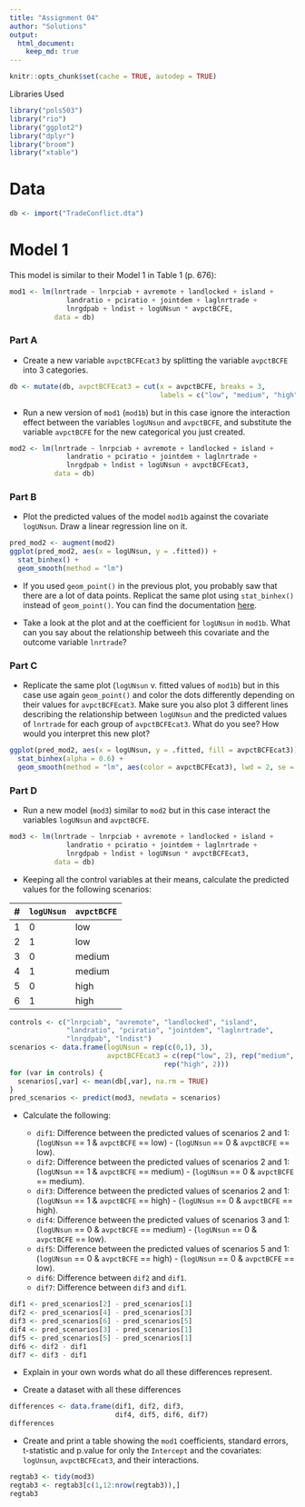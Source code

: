 ```yaml
---
title: "Assignment 04"
author: "Solutions"
output:
  html_document:
    keep_md: true
---
```


```r
knitr::opts_chunk$set(cache = TRUE, autodep = TRUE)
```

Libraries Used
```r
library("pols503")
library("rio")
library("ggplot2")
library("dplyr")
library("broom")
library("xtable")
```

# Data

```r
db <- import("TradeConflict.dta")
```

# Model 1

This model is similar to their Model 1 in Table 1 (p. 676):
```r
mod1 <- lm(lnrtrade ~ lnrpciab + avremote + landlocked + island + 
              landratio + pciratio + jointdem + laglnrtrade +
              lnrgdpab + lndist + logUNsun * avpctBCFE, 
           data = db)
```

### Part A

- Create a new variable `avpctBCFEcat3` by splitting the variable `avpctBCFE` into 3 categories. 

```r
db <- mutate(db, avpctBCFEcat3 = cut(x = avpctBCFE, breaks = 3, 
                                     labels = c("low", "medium", "high")))
```

- Run a new version of `mod1` (`mod1b`) but in this case ignore the interaction effect between the variables `logUNsun` and `avpctBCFE`, and substitute the variable `avpctBCFE` for the new categorical you just created.

```r
mod2 <- lm(lnrtrade ~ lnrpciab + avremote + landlocked + island + 
              landratio + pciratio + jointdem + laglnrtrade +
              lnrgdpab + lndist + logUNsun + avpctBCFEcat3, 
           data = db)
```

### Part B

- Plot the predicted values of the model `mod1b` against the covariate `logUNsun`. Draw a linear regression line on it.
```r
pred_mod2 <- augment(mod2)
ggplot(pred_mod2, aes(x = logUNsun, y = .fitted)) + 
  stat_binhex() +
  geom_smooth(method = "lm")
```

- If you used `geom_point()` in the previous plot, you probably saw that there are a lot of data points. Replicat the same plot using `stat_binhex()` instead of `geom_point()`. You can find the documentation [here](http://docs.ggplot2.org/0.9.3/stat_binhex.html).

- Take a look at the plot and at the coefficient for `logUNsun` in `mod1b`. What can you say about the relationship betweeh this covariate and the outcome variable `lnrtrade`?

### Part C

- Replicate the same plot (`logUNsun` v. fitted values of `mod1b`) but in this case use again `geom_point()` and color the dots differently depending on their values for `avpctBCFEcat3`. Make sure you also plot 3 different lines describing the relationship between `logUNsun` and the predicted values of `lnrtrade` for each group of `avpctBCFEcat3`. What do you see? How would you interpret this new plot?

```r
ggplot(pred_mod2, aes(x = logUNsun, y = .fitted, fill = avpctBCFEcat3)) + 
  stat_binhex(alpha = 0.6) +
  geom_smooth(method = "lm", aes(color = avpctBCFEcat3), lwd = 2, se = FALSE)
```

### Part D

- Run a new model (`mod3`) similar to `mod2` but in this case interact the variables `logUNsun` and `avpctBCFE`.

```r
mod3 <- lm(lnrtrade ~ lnrpciab + avremote + landlocked + island + 
              landratio + pciratio + jointdem + laglnrtrade +
              lnrgdpab + lndist + logUNsun * avpctBCFEcat3, 
           data = db)
```

- Keeping all the control variables at their means, calculate the predicted values for the following scenarios:

| # | `logUNsun`     |     `avpctBCFE` |
|:----|:---------|:-------|
| 1 | 0     | low |
| 2 | 1     | low |
| 3 | 0     | medium |
| 4 | 1     | medium |
| 5 | 0     | high |
| 6 | 1     | high |


```r
controls <- c("lnrpciab", "avremote", "landlocked", "island", 
              "landratio", "pciratio", "jointdem", "laglnrtrade",
              "lnrgdpab", "lndist")
scenarios <- data.frame(logUNsun = rep(c(0,1), 3),
                        avpctBCFEcat3 = c(rep("low", 2), rep("medium", 2),
                                      rep("high", 2)))
for (var in controls) {
  scenarios[,var] <- mean(db[,var], na.rm = TRUE)
}
pred_scenarios <- predict(mod3, newdata = scenarios)
```

- Calculate the following:

    - `dif1`: Difference between the predicted values of scenarios 2 and 1: (`logUNsun` == 1 & `avpctBCFE` == low) - (`logUNsun` == 0 & `avpctBCFE` == low).
    - `dif2`: Difference between the predicted values of scenarios 2 and 1: (`logUNsun` == 1 & `avpctBCFE` == medium) - (`logUNsun` == 0 & `avpctBCFE` == medium).
    - `dif3`: Difference between the predicted values of scenarios 2 and 1: (`logUNsun` == 1 & `avpctBCFE` == high) - (`logUNsun` == 0 & `avpctBCFE` == high).
    - `dif4`: Difference between the predicted values of scenarios 3 and 1: (`logUNsun` == 0 & `avpctBCFE` == medium) - (`logUNsun` == 0 & `avpctBCFE` == low).
    - `dif5`: Difference between the predicted values of scenarios 5 and 1: (`logUNsun` == 0 & `avpctBCFE` == high) - (`logUNsun` == 0 & `avpctBCFE` == low).
    - `dif6`: Difference between `dif2` and `dif1`.
    - `dif7`: Difference between `dif3` and `dif1`.
    
```r
dif1 <- pred_scenarios[2] - pred_scenarios[1]
dif2 <- pred_scenarios[4] - pred_scenarios[3]
dif3 <- pred_scenarios[6] - pred_scenarios[5]
dif4 <- pred_scenarios[3] - pred_scenarios[1]
dif5 <- pred_scenarios[5] - pred_scenarios[1]
dif6 <- dif2 - dif1
dif7 <- dif3 - dif1
```

- Explain in your own words what do all these differences represent.

- Create a dataset with all these differences
```r
differences <- data.frame(dif1, dif2, dif3, 
                          dif4, dif5, dif6, dif7)
differences
```

- Create and print a table showing the `mod1` coefficients, standard errors, t-statistic and p.value for only the `Intercept` and the covariates: `logUnsun`, `avpctBCFEcat3`, and their interactions. 

```r
regtab3 <- tidy(mod3)
regtab3 <- regtab3[c(1,12:nrow(regtab3)),]
regtab3
```

